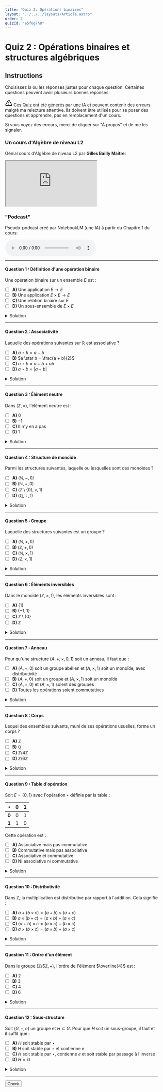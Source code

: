 ```yaml
---
title: "Quiz 2: Opérations binaires"
layout: "../../../layouts/Article.astro"
order: 2
quizId: "e5f6g7h8"
---
```


# Quiz 2 : Opérations binaires et structures algébriques

## Instructions

Choisissez la ou les réponses justes pour chaque question. Certaines questions peuvent avoir plusieurs bonnes réponses.

<div class="warning">

<svg xmlns="http://www.w3.org/2000/svg" width="24" height="24" viewBox="0 0 24 24" fill="none" stroke="currentColor" stroke-width="2" stroke-linecap="round" stroke-linejoin="round" class="lucide lucide-triangle-alert-icon lucide-triangle-alert"><path d="m21.73 18-8-14a2 2 0 0 0-3.48 0l-8 14A2 2 0 0 0 4 21h16a2 2 0 0 0 1.73-3"/><path d="M12 9v4"/><path d="M12 17h.01"/></svg> Ces Quiz ont été générés par une IA et peuvent contenir des erreurs malgré ma relecture attentive. Ils doivent être utilisés pour se poser des questions et apprendre, pas en remplacement d'un cours.

Si vous voyez des erreurs, merci de cliquer sur "À propos" et de me les signaler.

</div>

### Un cours d'Algèbre de niveau L2

Génial cours d'Algèbre de niveau L2 par **Gilles Bailly Maitre**:

<div class="video">
  <iframe
    src="https://www.youtube.com/embed/videoseries?list=PLE8WtfrsTAikFDNHujYvKStrEB5wEglmb"
    title="YouTube playlist player"
    allow="accelerometer; autoplay; clipboard-write; encrypted-media; gyroscope; picture-in-picture; web-share"
    allowFullScreen
  ></iframe>
</div>

### "Podcast"

Pseudo-podcast créé par NotebookLM (une IA) à partir du Chapitre 1 du cours:

<audio controls>
  <source src={videoUrl} type="audio/mp4"/>
  Votre navigateur ne permet pas la lecture de fichiers audio.
</audio>

---

#### Question 1 : Définition d'une opération binaire

Une opération binaire sur un ensemble $E$ est :

- [ ] **A)** Une application $E \to E$
- [ ] **B)** Une application $E \times E \to E$<span class="correct"></span>
- [ ] **C)** Une relation binaire sur $E$
- [ ] **D)** Un sous-ensemble de $E \times E$

<details>
<summary>Solution</summary>

**Réponse : B**

Une opération binaire sur $E$ est une application qui à chaque couple $(a, b) \in E \times E$ associe un élément de $E$.

</details>

---

#### Question 2 : Associativité

Laquelle des opérations suivantes sur $\mathbb{R}$ est associative ?

- [ ] **A)** $a \star b = a - b$
- [ ] **B)** $a \star b = \frac{a + b}{2}$
- [ ] **C)** $a \star b = a + b + ab$<span class="correct"></span>
- [ ] **D)** $a \star b = |a - b|$

<details>
<summary>Solution</summary>

**Réponse : C**

Vérifions $a \star b = a + b + ab$ :
$(a \star b) \star c = (a + b + ab) + c + (a + b + ab)c = a + b + c + ab + ac + bc + abc$
$a \star (b \star c) = a + (b + c + bc) + a(b + c + bc) = a + b + c + bc + ab + ac + abc$
Les deux expressions sont égales, donc l'opération est associative.

</details>

---

#### Question 3 : Élément neutre

Dans $(\mathbb{Z}, \times)$, l'élément neutre est :

- [ ] **A)** $0$
- [ ] **B)** $-1$
- [ ] **C)** Il n'y en a pas
- [ ] **D)** $1$<span class="correct"></span>

<details>
<summary>Solution</summary>

**Réponse : D**

Dans $(\mathbb{Z}, \times)$, l'élément neutre est $1$ car $1 \times a = a \times 1 = a$ pour tout $a \in \mathbb{Z}$.

</details>

---

#### Question 4 : Structure de monoïde

Parmi les structures suivantes, laquelle ou lesquelles sont des monoïdes ?

- [ ] **A)** $(\mathbb{N}, -, 0)$
- [ ] **B)** $(\mathbb{N}, +, 0)$<span class="correct"></span>
- [ ] **C)** $(\mathbb{Z} \setminus \{0\}, \times, 1)$<span class="correct"></span>
- [ ] **D)** $(\mathbb{Q}, \div, 1)$

<details>
<summary>Solution</summary>

**Réponse : B, C**

$(\mathbb{N}, +, 0)$ est un monoïde car l'addition est associative et $0$ est l'élément neutre.
$(\mathbb{Z} \setminus \{0\}, \times, 1)$ est un monoïde, la multiplication étant associative et $1$ étant l'élément neutre. De plus, aucune multiplication ne donne $0$ (qui est hors de l'ensemble). L'ensemble est stable (fermé) par cette opération.

La soustraction n'est pas associative, $(\mathbb{N}, -, 0)$ n'est donc pas un monoïde. La division n'est pas associative, $(\mathbb{Q}, \div, 1)$ n'est donc pas un monoïde.

</details>

---

#### Question 5 : Groupe

Laquelle des structures suivantes est un groupe ?

- [ ] **A)** $(\mathbb{N}, +, 0)$
- [ ] **B)** $(\mathbb{Z}, +, 0)$<span class="correct"></span>
- [ ] **C)** $(\mathbb{N}, \times, 1)$
- [ ] **D)** $(\mathbb{Z}, \times, 1)$

<details>
<summary>Solution</summary>

**Réponse : B**

$(\mathbb{Z}, +, 0)$ est un groupe car tout élément $a$ a un inverse $-a$.
- A) Dans $\mathbb{N}$, les éléments positifs n'ont pas d'inverse additif
- C) et D) Dans ces structures multiplicatives, seuls $\pm 1$ sont inversibles

</details>

---

#### Question 6 : Éléments inversibles

Dans le monoïde $(\mathbb{Z}, \times, 1)$, les éléments inversibles sont :

- [ ] **A)** $\{1\}$
- [ ] **B)** $\{-1, 1\}$<span class="correct"></span>
- [ ] **C)** $\mathbb{Z} \setminus \{0\}$
- [ ] **D)** $\mathbb{Z}$

<details>
<summary>Solution</summary>

**Réponse : B**

Les éléments inversibles dans $(\mathbb{Z}, \times, 1)$ sont ceux qui ont un inverse multiplicatif dans $\mathbb{Z}$. Seuls $1$ et $-1$ vérifient cette propriété.

</details>

---

#### Question 7 : Anneau

Pour qu'une structure $(A, +, \times, 0, 1)$ soit un anneau, il faut que :

- [ ] **A)** $(A, +, 0)$ soit un groupe abélien et $(A, \times, 1)$ soit un monoïde, avec distributivité<span class="correct"></span>
- [ ] **B)** $(A, +, 0)$ soit un groupe et $(A, \times, 1)$ soit un monoïde
- [ ] **C)** $(A, +, 0)$ et $(A, \times, 1)$ soient des groupes
- [ ] **D)** Toutes les opérations soient commutatives

<details>
<summary>Solution</summary>

**Réponse : A**

Un anneau nécessite que $(A, +, 0)$ soit un groupe abélien, $(A, \times, 1)$ soit un monoïde, et que la multiplication soit distributive par rapport à l'addition.

</details>

---

#### Question 8 : Corps

Lequel des ensembles suivants, muni de ses opérations usuelles, forme un corps ?

- [ ] **A)** $\mathbb{Z}$
- [ ] **B)** $\mathbb{Q}$<span class="correct"></span>
- [ ] **C)** $\mathbb{Z}/4\mathbb{Z}$
- [ ] **D)** $\mathbb{Z}/6\mathbb{Z}$

<details>
<summary>Solution</summary>

**Réponse : B**

$\mathbb{Q}$ est un corps car tout élément non nul a un inverse multiplicatif.
- A) Dans $\mathbb{Z}$, seuls $\pm 1$ sont inversibles
- C) et D) Ces anneaux ont des diviseurs de zéro

</details>

---

#### Question 9 : Table d'opération

Soit $E = \{0, 1\}$ avec l'opération $\star$ définie par la table :

| $\star$ | 0 | 1 |
|---------|---|---|
| **0**   | 0 | 1 |
| **1**   | 1 | 0 |

Cette opération est :

- [ ] **A)** Associative mais pas commutative
- [ ] **B)** Commutative mais pas associative
- [ ] **C)** Associative et commutative<span class="correct"></span>
- [ ] **D)** Ni associative ni commutative

<details>
<summary>Solution</summary>

**Réponse : C**

L'opération est commutative (la table est symétrique) et associative (vérification directe sur les 8 cas possibles).

</details>

---

#### Question 10 : Distributivité

Dans $\mathbb{Z}$, la multiplication est distributive par rapport à l'addition. Cela signifie :

- [ ] **A)** $a + (b \times c) = (a + b) \times (a + c)$
- [ ] **B)** $a \times (b + c) = (a \times b) + (a \times c)$ <span class="correct"></span>
- [ ] **C)** $(a + b) \times c = (a \times c) + (b \times c)$ <span class="correct"></span>
- [ ] **D)** $a \times (b \times c) = (a \times b) + (a \times c)$

<details>
<summary>Solution</summary>

**Réponse : B, C**

La distributivité s'exprime des deux côtés : $a \times (b + c) = ab + ac$ et $(b + c) \times a = ba + ca$.

</details>

---

#### Question 11 : Ordre d'un élément

Dans le groupe $(\mathbb{Z}/6\mathbb{Z}, +)$, l'ordre de l'élément $\overline{4}$ est :

- [ ] **A)** 2
- [ ] **B)** 3 <span class="correct"></span>
- [ ] **C)** 4
- [ ] **D)** 6

<details>
<summary>Solution</summary>

**Réponse : B**

L'ordre de $\overline{4}$ est le plus petit entier positif $n$ tel que $n \cdot \overline{4} = \overline{0}$. Ou, exprimé autrement, le nombre d'applications de $\overline{4}$ avec lui-même pour obtenir l'élément neutre: $\overline{4} + \overline{4} + ...= 0$.

- $\overline{4}^1$: $0 + \overline{4} = \overline{4}$
- $\overline{4}^2$: $0 + \overline{4} + \overline{4} = \overline{2}$
- $\overline{4}^3$: $0 + \overline{4} + \overline{4} + \overline{4} = 0$

Donc l'ordre est $3$.

</details>

---

#### Question 12 : Sous-structure

Soit $(G, \star, e)$ un groupe et $H \subset G$. Pour que $H$ soit un sous-groupe, il faut et il suffit que :

- [ ] **A)** $H$ soit stable par $\star$
- [ ] **B)** $H$ soit stable par $\star$ et contienne $e$
- [ ] **C)** $H$ soit stable par $\star$, contienne $e$ et soit stable par passage à l'inverse <span class="correct"></span>
- [ ] **D)** $H = G$

<details>
<summary>Solution</summary>

**Réponse : C**

Un sous-groupe doit être stable par l'opération, contenir l'élément neutre, et être stable par passage à l'inverse.

</details>

---

<button class="toggle-check">Check</button>
